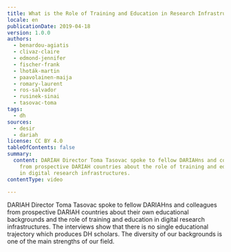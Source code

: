 ```yaml
---
title: What is the Role of Training and Education in Research Infrastructures?
locale: en
publicationDate: 2019-04-18
version: 1.0.0
authors:
  - benardou-agiatis
  - clivaz-claire
  - edmond-jennifer
  - fischer-frank
  - lhoták-martin
  - paavolainen-maija
  - romary-laurent
  - ros-salvador
  - rusinek-sinai
  - tasovac-toma
tags:
  - dh
sources:
  - desir
  - dariah
license: CC BY 4.0
tableOfContents: false
summary:
  content: DARIAH Director Toma Tasovac spoke to fellow DARIAHns and colleagues
    from prospective DARIAH countries about the role of training and education
    in digital research infrastructures.
contentType: video

---
```


DARIAH Director Toma Tasovac spoke to fellow DARIAHns and colleagues from prospective DARIAH countries about their own educational backgrounds and the role of training and education in digital research infrastructures. The interviews show that there is no single educational trajectory which produces DH scholars. The diversity of our backgrounds is one of the main strengths of our field.

<Grid columns="2">
  <YouTube id="OqYJNUmhJzw" caption="Laurent Romary (Former DARIAH Director)" />
  <YouTube id="iwz0uhEhtg4" caption="Jennifer Edmond (DARIAH Director)" />
  <YouTube id="soL0itkLYpk" caption="Frank Fischer (DARIAH Director)" />
  <YouTube id="GIw3VHJwu5Y" caption="Agiatis Bernardou (Head of DARIAH VCC2)" />
  <YouTube id="ksxIewK316E" caption="Sinai Rusinek (Israel)" />
  <YouTube id="RnGyt4uymv8" caption="Maija Paavolainen (Finland)" />
  <YouTube id="mI1yfjAkwrM" caption="Claire Clivaz (Switzerland)" />
  <YouTube id="UPGetssiNL0" caption="Martin Lhoták (Czech Republic)" />
  <YouTube id="1cv-Tx7fOO0" caption="Salvador Ros (Spain)" />
</Grid>
